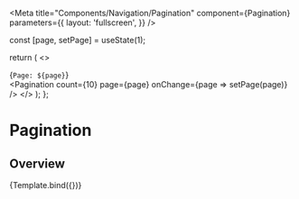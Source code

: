 

<Meta
  title="Components/Navigation/Pagination"
  component={Pagination}
  parameters={{
    layout: 'fullscreen',
  }}
/>

  const [page, setPage] = useState(1);

  return (
    <>
      <div>{`Page: ${page}`}</div>
      <Pagination
        count={10}
        page={page}
        onChange={page => setPage(page)}
      />
    </>
  );
};

# Pagination

## Overview

<Canvas>
  <Story name="Overview">{Template.bind({})}</Story>
</Canvas>
